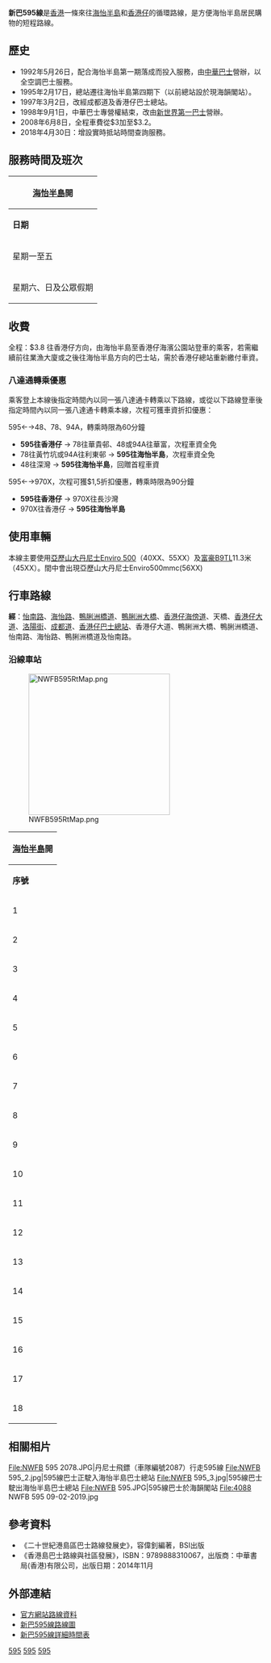 {{公共汽車路線資訊
|路線名稱             = 新巴595線
|外文名稱             = NWFB Route 595
|代表圖像             = 5549 NWFB 595 31-05-2020.jpg
|經營者               = 新巴
|所屬車廠             = 
|路線用車             = [[Enviro_500|Enviro 500]]<BR>[[Enviro_500_MMC|Enviro 500 MMC]]<BR>[[富豪B9TL|富豪B9TL]] 11.3米<br>[[富豪超級奧林比安|富豪超級奧林比安]]
|起點站               = [[海怡半島|海怡半島]]
|途經地點             = [[鴨脷洲|鴨脷洲]]
|終點站               = [[香港仔|香港仔]]
|路線性質             = 來回線
|全程行駛里程         = 7公里 
|全程行車時間         = 22分鐘
|服務時間             = 06:15-23:45
|起點站服務時間       = 
|終點站服務時間       = 
|班次頻率             = 星期一至五：8-12分<br>星期六、日及公眾假期：10-12分
|全程收費             = $3.8
|服務時間以外替代路線 = 
|主要競爭交通         = [[新巴95線|新巴95線]]、[[城巴95C線|城巴95C線]]、[[香港島專線小巴63線|香港島專線小巴63線]]等
}}

'''新巴595線'''是[[香港|香港]]一條來往[[海怡半島|海怡半島]]和[[香港仔|香港仔]]的循環路線，是方便海怡半島居民購物的短程路線。

==歷史==
*1992年5月26日，配合海怡半島第一期落成而投入服務，由[[中華巴士|中華巴士]]營辦，以全空調巴士服務。
*1995年2月17日，總站遷往海怡半島第四期下（以前總站設於現海韻閣站）。
*1997年3月2日，改經成都道及香港仔巴士總站。
*1998年9月1日，中華巴士專營權結束，改由[[新世界第一巴士|新世界第一巴士]]營辦。
*2008年6月8日，全程車費從$3加至$3.2。
*2018年4月30日：增設實時抵站時間查詢服務。

==服務時間及班次==
{|class="wikitable" style="text-align: center"
!colspan=3|[[海怡半島|海怡半島]]開
|-
!'''日期'''!!'''服務時間'''!!'''班次（分鐘）'''
|-
|rowspan=10|星期一至五||06:15-08:05||10
|-
|08:05-08:53||12
|-
|colspan=2|09:03
|-
|09:13-09:53||8
|-
|09:53-16:02||9
|-
|16:02-16:58||8
|-
|16:58-19:18||10
|-
|19:18-20:54||12
|-
|colspan=2|21:05
|-
|21:15-23:45||10
|-
|rowspan=2|星期六、日及公眾假期||06:10-23:10||10
|-
|colspan=2|23:21、23:33、23:45
|}

==收費==
全程：$3.8
{{fare-remarks|NWFB|fcs=Y}}
往香港仔方向，由海怡半島至香港仔海濱公園站登車的乘客，若需繼續前往業漁大廈或之後往海怡半島方向的巴士站，需於香港仔總站重新繳付車資。

===八達通轉乘優惠===
乘客登上本線後指定時間內以同一張八達通卡轉乘以下路線，或從以下路線登車後指定時間內以同一張八達通卡轉乘本線，次程可獲車資折扣優惠：

;595←→48、78、94A，轉乘時限為60分鐘
*'''595往香港仔''' → 78往華貴邨、48或94A往華富，次程車資全免
*78往黃竹坑或94A往利東邨 → '''595往海怡半島'''，次程車資全免
*48往深灣 → '''595往海怡半島'''，回贈首程車資

;595←→970X，次程可獲$1,5折扣優惠，轉乘時限為90分鐘
*'''595往香港仔''' → 970X往長沙灣
*970X往香港仔 → '''595往海怡半島'''

==使用車輛==
本線主要使用[[亞歷山大丹尼士Enviro_500|亞歷山大丹尼士Enviro 500]]（40XX、55XX）及[[富豪B9TL|富豪B9TL]]11.3米（45XX）。間中會出現亞歷山大丹尼士Enviro500mmc(56XX)

==行車路線==
'''經'''：[[怡南路|怡南路]]、[[海怡路|海怡路]]、[[鴨脷洲橋道|鴨脷洲橋道]]、[[鴨脷洲大橋|鴨脷洲大橋]]、[[香港仔海傍道|香港仔海傍道]]、天橋、[[香港仔大道|香港仔大道]]、[[洛陽街|洛陽街]]、[[成都道_(香港)|成都道]]、[[香港仔巴士總站|香港仔巴士總站]]、香港仔大道、鴨脷洲大橋、鴨脷洲橋道、怡南路、海怡路、鴨脷洲橋道及怡南路。

===沿線車站===
[[File:NWFB595RtMap.png|280px]]
{|class="wikitable" style="text-align: center"
!colspan=3|[[海怡半島|海怡半島]]開
|-
!'''序號'''!!'''車站名稱'''!!'''位置'''
|-
|1||[[海怡半島|海怡半島]]||[[海怡半島公共運輸交匯處|海怡半島公共運輸交匯處]]
|-
|2||海怡半島美暉閣||rowspan="2"|海怡路
|-
|3||海怡半島海韻閣
|-
|4||[[鴨脷洲邨|鴨脷洲邨]]利澤樓||rowspan="4"|[[鴨脷洲橋道|鴨脷洲橋道]]
|-
|5||鴨脷洲邨
|-
|6||利枝道
|-
|7||[[鴨脷洲徑|鴨脷洲徑]]
{{Routemapbreak|colspan=5|[[鴨脷洲大橋|鴨脷洲大橋]]}}
|-
|8||[[逸港居|逸港居]]||rowspan="2"|[[香港仔海旁道|香港仔海旁道]]
|-
|9||[[香港仔海濱公園|香港仔海濱公園]]
{{Routemapbreak|colspan=5|[[香港仔大道行車天橋|香港仔大道行車天橋]]}}
|-
|10||[[香港仔中心|香港仔中心]]||[[成都道_(香港)|成都道]]
|-
|11||[[香港仔|香港仔]]||[[香港仔巴士總站|香港仔巴士總站]]
|-
|12||業漁大廈||[[香港仔大道|香港仔大道]]
{{Routemapbreak|colspan=5|鴨脷洲大橋}}
|-
|13||鴨脷洲徑||rowspan="2"|鴨脷洲橋道
|-
|14||利枝道
|-
|15||御庭園||rowspan="3"|海怡路
|-
|16||海怡半島怡韻閣
|-
|17||海怡半島海韻閣
|-
|18||海怡半島||海怡半島公共運輸交匯處
|}

==相關相片==
<gallery>
File:NWFB 595 2078.JPG|丹尼士飛鏢（車隊編號2087）行走595線
File:NWFB 595_2.jpg|595線巴士正駛入海怡半島巴士總站
File:NWFB 595_3.jpg|595線巴士駛出海怡半島巴士總站
File:NWFB 595.JPG|595線巴士於海韻閣站
File:4088 NWFB 595 09-02-2019.jpg
</gallery>

==參考資料==
<references/>
*《二十世紀港島區巴士路線發展史》，容偉釗編著，BSI出版
*《香港島巴士路線與社區發展》，ISBN：9789888310067，出版商：中華書局(香港)有限公司，出版日期：2014年11月

==外部連結==
{{commonscat|NWFB Route 595}}
*[https://www.nwstbus.com.hk/routes/routeinfo.aspx?intLangID=2&searchtype=1&routenumber=595&route=595&routetype=D&company=7&exactMatch=yes 官方網站路線資料] {{Wayback|url=https://www.nwstbus.com.hk/routes/routeinfo.aspx?intLangID=2&searchtype=1&routenumber=595&route=595&routetype=D&company=7&exactMatch=yes |date=20200913035548 }}
*[http://www.nwstbus.com.hk/en/uploadedFiles/cust_notice/RI-NWFB-595-595-D.pdf 新巴595線路線圖] {{Wayback|url=http://www.nwstbus.com.hk/en/uploadedFiles/cust_notice/RI-NWFB-595-595-D.pdf |date=20200913035548 }}
*[https://www.nwstbus.com.hk/en/uploadedFiles/cust_notice/TS-NWFB-595-595-D.pdf 新巴595線詳細時間表] {{Wayback|url=https://www.nwstbus.com.hk/en/uploadedFiles/cust_notice/TS-NWFB-595-595-D.pdf |date=20200913035554 }}


{{香港南區巴士路線列表}}

[[Category:城巴及新世界第一巴士路線|595]]
[[Category:香港南區巴士路線|595]]
[[Category:前中華巴士路線|595]]